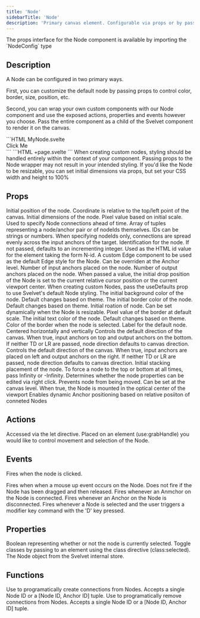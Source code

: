 ```yaml
---
title: 'Node'
sidebarTitle: 'Node'
description: 'Primary canvas element. Configurable via props or by passing a custom node as children'
---
```


<Tip>
	The props interface for the Node component is available by importing the `NodeConfig` type
</Tip>

## Description

A Node can be configured in two primary ways.

First, you can customize the default node by passing props to control color, border, size, position, etc.

Second, you can wrap your own custom components with our Node component and use the exposed actions, properties and events however you choose. Pass the entire component as a child of the Svelvet component to render it on the canvas.

<RequestExample>
```HTML MyNode.svelte
<script lang="ts">
  import { Node } from 'svelvet';

function handleClick(e: CustomEvent) {
  const { detail } = e;
  detail.node.set.bgColor('red');
}

</script>

<Node id="55" let:grabHandle let:selected on:nodeClicked="{handleClick}">
  <div use:grabHandle class:selected class="my-component">
    <span>Click Me</span>
  </div>
</Node>
```
</RequestExample>
```HTML +page.svelte
<script>
  import { Node, Svelvet } from 'svelvet';
  import MyNode from './MyNode.svelte';
</script>

<Svelvet>
	<MyNode />
	<Node id="alpha" bgColor="red" label="Default Node" />
</Svelvet>
```
<Tip>
	When creating custom nodes, styling should be handled entirely within the context of your
	component. Passing props to the Node wrapper may not result in your intended styling. If you'd
	like the Node to be resizable, you can set initial dimensions via props, but set your CSS width
	and height to 100%
</Tip>

## Props

<ResponseField name="position" type="{x: number, y: number}" default="{x: 0, y: 0}">
	Initial position of the node. Coordinate is relative to the top/left point of the canvas.
</ResponseField>
<ResponseField
	name="dimensions"
	type="{ width: number, height: number }"
	default="{ width: 200, height: 100 }"
>
	Initial dimensions of the node. Pixel value based on initial scale.
</ResponseField>
<ResponseField name="connections" type="Array<[nodeId, anchorId] | nodeId>" default="[]">
	Used to specify Node connections ahead of time. Array of tuples representing a node/anchor pair or
	of nodeIds themselves. IDs can be strings or numbers. When specifying nodeIds only, connections
	are spread evenly across the input anchors of the target.
</ResponseField>

<ResponseField name="id" type="number | string" default="incrementing integer">
	Identification for the node. If not passed, defaults to an incrementing integer. Used as the HTML
	id value for the element taking the form N-id.
</ResponseField>
<ResponseField name="edge" type="Edge Component">
	A custom Edge component to be used as the default Edge style for the Node. Can be overriden at the
	Anchor level.
</ResponseField>
<ResponseField name="inputs" type="number" default="1">
	Number of input anchors placed on the node.
</ResponseField>
<ResponseField name="outputs" type="number" default="1">
	Number of output anchors placed on the node.
</ResponseField>
<ResponseField name="drop" type="'cursor' | 'center'" default="false">
	When passed a value, the initial drop position of the Node is set to the current relative cursor
	position or the current viewport center.
</ResponseField>
<ResponseField name="useDefaults" type="boolean" default="false">
	When creating custom Nodes, pass the useDefaults prop to use Svelvet's default Node styling.
</ResponseField>
<ResponseField name="bgColor" type="CSS Color String" default="theme dependent">
	The initial background color of the node. Default changes based on theme.
</ResponseField>
<ResponseField name="borderColor" type="CSS Color String" default="theme dependent">
	The initial border color of the node. Default changes based on theme.
</ResponseField>
<ResponseField name="rotation" type="number" default="0">
	Initial roation of node. Can be set dynamically when the Node is resizable.
</ResponseField>
<ResponseField name="borderWidth" type="number" default="1">
	Pixel value of the border at default scale.
</ResponseField>
<ResponseField name="textColor" type="CSS Color String" default="theme dependent">
	The initial text color of the node. Default changes based on theme.
</ResponseField>
<ResponseField name="selectionColor" type="CSS Color String" default="theme dependent">
	Color of the border when the node is selected.
</ResponseField>
<ResponseField name="label" type="string" default="">
	Label for the default node. Centered horizontally and vertically
</ResponseField>
<ResponseField name="TD" type="boolean" default="false">
	Controls the default direction of the canvas. When true, input anchors on top and output anchors
	on the bottom. If neither TD or LR are passed, node direction defaults to canvas direction.
</ResponseField>
<ResponseField name="LR" type="boolean" default="false">
	Controls the default direction of the canvas. When true, input anchors are placed on left and
	output anchors on the right. If neither TD or LR are passed, node direction defaults to canvas
	direction.
</ResponseField>
<ResponseField name="zIndex" type="number | Infinity | -Infinity" default="1">
	Initial stacking placement of the node. To force a node to the top or bottom at all times, pass
	Infinity or -Infinity.
</ResponseField>
<ResponseField name="editable" type="boolean" default="false">
	Determines whether the node properties can be edited via right click.
</ResponseField>
<ResponseField name="locked" type="boolean" default="false">
	Prevents node from being moved. Can be set at the canvas level.
</ResponseField>
<ResponseField name="center" type="boolean" default="false">
	When true, the Node is mounted in the optical center of the viewport
</ResponseField>
<ResponseField name="dynamic" type="boolean" default="false">
	Enables dynamic Anchor positioning based on relative posiiton of conneted Nodes
</ResponseField>

## Actions

<ResponseField name="let:grabHandle">
	Accessed via the let directive. Placed on an element (use:grabHandle) you would like to control
	movement and selection of the Node.
</ResponseField>

## Events

<ResponseField name="on:nodeClicked">Fires when the node is clicked.</ResponseField>

<ResponseField name="on:nodeReleased">
	Fires when when a mouse up event occurs on the Node. Does not fire if the Node has been dragged
	and then released.
</ResponseField>

<ResponseField name="on:connection">
	Fires whenever an Anmchor on the Node is connected.
</ResponseField>

<ResponseField name="on:disconnection">
	Fires whenever an Anchor on the Node is disconnected.
</ResponseField>

<ResponseField name="on:duplicate">
	Fires whenever a Node is selected and the user triggers a modifier key command with the 'D' key
	pressed.
</ResponseField>

## Properties

<ResponseField name="let:selected" type="boolean">
	Boolean representing whether or not the node is currently selected. Toggle classes by passing to
	an element using the class directive (class:selected).
</ResponseField>

<ResponseField name="let:node" type="object">
	The Node object from the Svelvet internal store.
</ResponseField>

## Functions

<ResponseField name="let:connect">
	Use to programatically create connections from Nodes. Accepts a single Node ID or a [Node ID,
	Anchor ID] tuple.
</ResponseField>

<ResponseField name="let:disconnect">
	Use to programatically remove connections from Nodes. Accepts a single Node ID or a [Node ID,
	Anchor ID] tuple.
</ResponseField>
